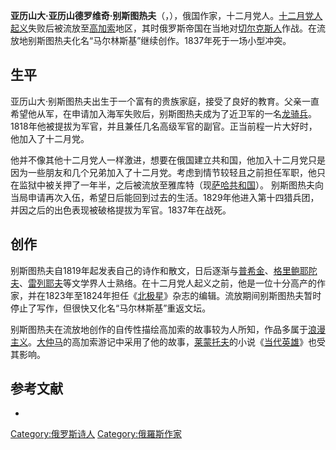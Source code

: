 
{{Infobox Writer
| name        = 亚历山大·亚历山德罗维奇·别斯图热夫
| image       =  Bestushev Marlinsky 1.jpg
| imagesize    = 215px
| birth_date  = {{Birth date|1797|11|3}}
| birth_place = {{flagicon|Russia}} [[俄罗斯帝国|俄罗斯帝国]][[圣彼得堡|圣彼得堡]] 
| death_date  = {{Death date|1837|6|19}}
| death_place = {{flagicon|Russia}} [[俄罗斯帝国|俄罗斯帝国]][[索契|索契]] 
| occupation  = 作家
| genre       = 
| movement    = 
| magnum_opus = 
| influences  = 
| influenced  =
| signature   = 
| footnotes   = 
}}


'''亚历山大·亚历山德罗维奇·别斯图热夫'''（'''{{lang-ru|Алекса́ндр Алекса́ндрович Бесту́жев}}'''，{{bd|1797年|11月3日|1837年|6月19日}}），俄国作家，十二月党人。[[十二月党人起义|十二月党人起义]]失败后被流放至[[高加索|高加索]]地区，其时俄罗斯帝国在当地对[[切尔克斯人|切尔克斯人]]作战。在流放地别斯图热夫化名“马尔林斯基”继续创作。1837年死于一场小型冲突。

== 生平 ==
亚历山大·别斯图热夫出生于一个富有的贵族家庭，接受了良好的教育。父亲一直希望他从军，在申请加入海军失败后，别斯图热夫成为了近卫军的一名[[龙骑兵|龙骑兵]]。1818年他被提拔为军官，并且兼任几名高级军官的副官。正当前程一片大好时，他加入了十二月党。

他并不像其他十二月党人一样激进，想要在俄国建立共和国，他加入十二月党只是因为一些朋友和几个兄弟加入了十二月党。考虑到情节较轻且之前担任军职，他只在监狱中被关押了一年半，之后被流放至雅库特（现[[萨哈共和国|萨哈共和国]]）。
别斯图热夫向当局申请再次入伍，希望日后能回到过去的生活。1829年他进入第十四猎兵团，并因之后的出色表现被破格提拔为军官。1837年在战死。

== 创作 ==
别斯图热夫自1819年起发表自己的诗作和散文，日后逐渐与[[普希金|普希金]]、[[格里鲍耶陀夫|格里鲍耶陀夫]]、[[雷列耶夫|雷列耶夫]]等文学界人士熟络。在十二月党人起义之前，他是一位十分高产的作家，并在1823年至1824年担任《[[北极星（杂志）|北极星]]》杂志的编辑。流放期间别斯图热夫暂时停止了写作，但很快又化名“马尔林斯基”重返文坛。

别斯图热夫在流放地创作的自传性描绘高加索的故事较为人所知，作品多属于[[浪漫主义|浪漫主义]]。[[大仲马|大仲马]]的高加索游记中采用了他的故事，[[莱蒙托夫|莱蒙托夫]]的小说《[[当代英雄|当代英雄]]》也受其影响。

==参考文献==
{{commons category|Aleksandr Bestuzhev}}
* {{cite book
| last = Alexandre
| first = Dumas
| others = Spanish translation Prologue
| title = Sultanetta
| year = 1863
| publisher = Rosa y Bouret
| location = Paris
 }}

{{Authority control}}
[[Category:俄罗斯诗人|Category:俄罗斯诗人]]
[[Category:俄羅斯作家|Category:俄羅斯作家]]